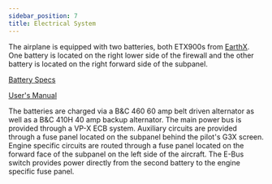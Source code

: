 ```yaml
---
sidebar_position: 7
title: Electrical System
---
```


The airplane is equipped with two batteries, both ETX900s from [EarthX](https://earthxbatteries.com/product/etx900/). One battery is located on the right lower side of the firewall and the other battery is located on the right forward side of the subpanel. 

[Battery Specs](https://earthxbatteries.com/wp-content/uploads/2022/02/ETX900-Product-Spec-2.pdf)

[User's Manual](https://earthxbatteries.com/wp-content/uploads/2022/04/ETX_Manual_111017_AC.pdf)

The batteries are charged via a B&C 460 60 amp belt driven alternator as well as a B&C 410H 40 amp backup alternator. 
The main power bus is provided through a VP-X ECB system. Auxiliary circuits are provided through a fuse panel located on the subpanel behind the pilot's G3X screen. Engine specific circuits are routed through a fuse panel located on the forward face of the subpanel on the left side of the aircraft. 
The E-Bus switch provides power directly from the second battery to the engine specific fuse panel. 